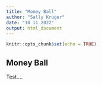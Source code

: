 ```yaml
---
title: "Money Ball"
author: "Sally Krüger"
date: "18 11 2022"
output: html_document
---
```


```r
knitr::opts_chunk$set(echo = TRUE)
```

## Money Ball 

Test....